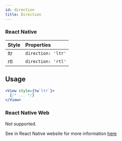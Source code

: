```yaml
---
id: direction
title: Direction
---
```


### React Native

| Style | Properties         |
| :---- | :----------------- |
| ltr   | `direction: 'ltr'` |
| rtl   | `direction: 'rtl'` |

## Usage

<!-- prettier-ignore-start -->
```jsx
<View style={tw`ltr`}>
  {/* ... */}
</View>
```
<!-- prettier-ignore-end -->

### React Native Web

Not supported.

See in React Native website for more information [here](https://reactnative.dev/docs/layout-props#direction)
